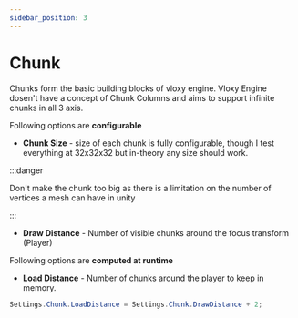 ```yaml
---
sidebar_position: 3
---
```


# Chunk

Chunks form the basic building blocks of vloxy engine.
Vloxy Engine dosen't have a concept of Chunk Columns and aims to support infinite chunks in all 3 axis.

Following options are **configurable**
- **Chunk Size** - size of each chunk is fully configurable, though I test everything at 32x32x32 but in-theory any size should work.

:::danger

Don't make the chunk too big as there is a limitation on the number of vertices a mesh can have in unity

:::

- **Draw Distance** - Number of visible chunks around the focus transform (Player)

Following options are **computed at runtime**
- **Load Distance** - Number of chunks around the player to keep in memory.
```csharp
Settings.Chunk.LoadDistance = Settings.Chunk.DrawDistance + 2;
```